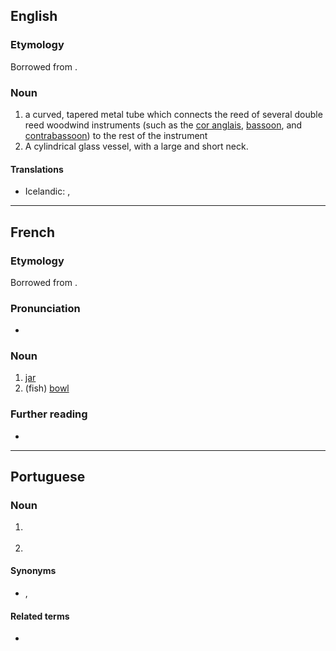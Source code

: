 ==English==
{{wikipedia|bocal}}

===Etymology===
Borrowed from {{bor|en|fr|bocal|notext=1}}.

===Noun===
{{en-noun}}

# a curved, tapered metal tube which connects the reed of several double reed woodwind instruments (such as the [[cor anglais]], [[bassoon]], and [[contrabassoon]]) to the rest of the instrument
# A cylindrical glass vessel, with a large and short neck.

====Translations====
{{trans-top|metal tube connecting a double reed to the instrument}}
* Icelandic: {{qualifier|on bassoons}} {{t|is|ess|n}}, {{qualifier|on instruments of the oboe family}} {{t+|is|krókur|m}}
{{trans-mid}}
{{trans-bottom}}

----

==French==

===Etymology===
Borrowed from {{bor|fr|it|boccale|notext=1}}.

===Pronunciation===
* {{IPA|/bɔkal/|lang=fr}}

===Noun===
{{fr-noun|m|bocaux}}

# [[jar]]
# (fish) [[bowl]]

===Further reading===
* {{R:TLFi}}

----

==Portuguese==

===Noun===
{{pt-noun|m|bocais}}

# {{l|en|bit}} {{gloss|metal in horse’s mouth}}
# {{l|en|nozzle}}

====Synonyms====
* {{sense|bit}} {{l|pt|morso}}, {{l|pt|bocado}}

====Related terms====
* {{l|pt|bocado}}